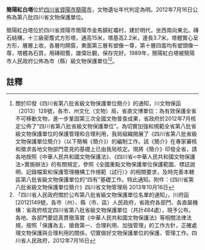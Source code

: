 {{msg:四川省文物保護單位
|名稱 = 簡陽紅白塔
|編號 = 279
|圖片 = 
|級別 = S8
|分類 = 
|時代 = [[明代|明代]]
|地点 = [[四川省|四川省]][[資陽市|資陽市]][[簡陽市|簡陽市]]
|坐標 =
|登錄 = 2012年7月16日
}}
'''簡陽紅白塔'''位於[[四川省|四川省]][[資陽市|資陽市]][[簡陽市|簡陽市]]，文物遺址年代判定為明。2012年7月16日公佈為第八批四川省文物保護單位。

簡陽紅白塔位於四川省資陽市簡陽市金馬鎮紅壩村，建於明代，坐西南向東北。磚石結構，十三級密簷式方形塔，通高15米，塔基高2.2米，邊長3.7米。塔體實心呈方形，層層上收，各層均開窗，東面第三層有塑像一尊，第十層四面均有塑頭像一尊，塔體為石質，用磚砌簷，雄偉壯觀，保存完好。1989年，簡陽紅白塔被簡陽市人民政府公佈為市（縣）級文物保護單位<ref>關於印發《四川省第八批省級文物保護單位簡介》的通知，川文物保函〔2013〕128號，各市、州文化（文物）局，省直文博單位：為有效保護全省不可移動文物，進一步鞏固第三次全國文物普查成果，省政府於2012年7月核定公佈了“四川省第八批省級文物保護單位”。為切實加強和規範全省第八批省級文物保護單位的保護管理和合理利用，我局組織開展了《四川省第八批省級文物保護單位簡介》（以下簡稱《簡介》）的編制工作。該《簡介》在專家審核和徵求各地文物部門意見的基礎上已由我局核定。現將《簡介》印發全省，請各地按照《中華人民共和國文物保護法》、《四川省<中華人民共和國文物保護法>實施辦法》的有關規定，參照《全國重點文物保護單位保護範圍、標誌說明、記錄檔案和保護管理機構工作規範（試行）》的相關要求，及時完善本轄區第八批省級文物保護單位的“四有”基礎工作。特此通知。附件：《四川省第八批省級文物保護單位簡介》四川省文物管理局  2013年10月16日</ref><ref>「四川省人民政府關於公布第八批省級文物保護單位名單的通知」，川府函[2012]149號，各市（州）、縣（市、區）人民政府，省政府各部門、各直屬機構：省政府核定四川省第八批省級文物保護單位（共計484處），現予公布。各地、各部門要認真貫徹落實《中華人民共和國文物保護法》等相關法律法規，按照「保護為主、搶救第一、合理利用、加強管理」的工作方針，正確處理文物保護與合理利用的關係，切實做好文物保護單位的保護、管理工作。四川省人民政府，2012年7月16日</ref>。
==註釋==
{{reflist}}
{{文物保護單位小作品}}